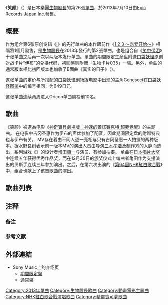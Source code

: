 {{Infobox Single 
| Name           = 笑颜
| Artist         = [[生物股長|生物股長]]
| Album          = 
| Cover          = 
| A-side         = 笑颜
| B-side         = 真实的日子
| Released       = 2013年7月10日
| Format         = [[單曲|單曲]]
| Recorded       = 2013年<br/>{{JPN}}
| Genre          = [[J-POP|J-POP]]
| Length         = 
| Label          = [[Epic_Records_Japan_Inc.|Epic Records Japan Inc.]]
| Writer         = [[水野良樹|水野良樹]]（#1）<br/>[[山下穂尊|山下穂尊]]（#2）
| Producer       = 
| Certification  = * 金唱片（[[日本唱片协会|日本唱片协会]]）{{refTag|name=RIAJCD|1={{cite web|url=http://www.riaj.or.jp/data/others/gold/201308.html|script-title=ja:ゴールドディスク認定作品一覧 2013年8月 |publisher=[[RIAJ|RIAJ]]|language=ja |date=2013-09-10 |accessdate=2014-03-27}}}}
| Chart position = * 单曲週榜第5名（[[Oricon公信榜|Oricon]]）
| Last single    = [[1_2_3_〜恋爱开始〜|1 2 3 〜恋爱开始〜]]<br/>（2013年）
| This single    = '''笑颜'''<br/>（2013年）
| Next single    = [[停不住的情歌|停不住的情歌]]<br/>（2014年）
| Misc           = 
}}
《'''笑颜'''》（{{lang-ja|笑顔}}）是日本樂團[[生物股長|生物股長]]的第26張[[單曲|單曲]]，於2013年7月10日由[[Epic_Records_Japan_Inc.|Epic Records Japan Inc.]]發售。

== 概要 ==
作为组合第6张原创专辑《[[I_(生物股長專輯)|I]]》的先行单曲的本作跟前作《[[1_2_3_〜恋爱开始〜|1 2 3 〜恋爱开始〜]]》相隔將1個月發售，是[[生物股長|生物股長]]在2013年發行的第2張單曲，也是组合自《[[笑中带泪|笑中带泪]]》十张单曲之后再一次以两版本发行单曲。單曲的期間限定生産盘附送[[口袋妖怪|口袋妖怪]]原创对战卡片“伊布”的兑换代码{{refTag|name=discography|1={{cite web |url=http://ikimonogakari.com/discography/single/escl-4076/ |script-title=ja:笑顔 |publisher=生物股长官方网站 |language=ja |date=2013-07-10 |accessdate=2014-03-27 |archive-url=https://web.archive.org/web/20140330065640/http://ikimonogakari.com/discography/single/escl-4076/ |archive-date=2014-03-30 |dead-url=yes }}}}，[[限定版|初回盤]]则附赠「生物卡片035」一張{{refTag|name=discography}}。另外，单曲的通常版本相比初回版本也加收了B面曲《真实的日子》（{{lang|ja|ホントウノヒビ}}）。{{refTag|name=discography}}

这张单曲的定价与所搭配的[[口袋妖怪|口袋妖怪]]剧场版电影中出现的主角Genesect在[[口袋妖怪图鉴|口袋妖怪图鉴]]中的编号相同，为649日元。

这张单曲连续两周进入Oricon单曲周榜前10名。

== 歌曲 ==
《笑颜》被選為电影《[[神奇寶貝劇場版：神速的蓋諾賽克特_超夢覺醒|神奇寶貝劇場版：神速的蓋諾賽克特 超夢覺醒]]》的主题曲{{refTag|1={{cite web|url=http://natalie.mu/music/news/93206 |script-title=ja:いきものがかり、ポートレートでつなぐ「笑顔」PV公開 |language=ja |publisher=[[娜塔莉_(网站)|natalie]] |date=2013-06-20|accessdate=2014-03-26}}}}。
在电影中吉冈圣惠作为伊布的声优参加了配音{{refTag|1={{Cite web |date= 2013-05-15|url=http://www.oricon.co.jp/news/movie/2024611/full/|script-title=ja:いきものがかり・吉岡聖恵、ポケモンで声優初挑戦　鳴き声での感情表現に苦戦|language=ja|format= |publisher=[[Oricon|ORICON STYLE]]|accessdate=2013-07-02}}}}，因此期间限定盘的附赠特典也与伊布有关。
MV存在着由不同人逐一亮相与只有吉冈圣惠一人拍摄的两种版本。据水野良树表示前一版本MV的演出人员由导演[[三木孝浩|三木孝浩]]及制作方的人脉而选出{{refTag|1={{Twitter status|mizunoyoshiki|347728365215686658|水野良樹 (mizunoyoshiki) on Twitter 2013年6月20日的推文}}}}，系列游戏《{{link-ja|口袋妖怪 (游戏)|ポケットモンスター (ゲーム)|口袋妖怪}}》的设计者[[増田順一|増田順一]]与演员{{link-ja|安藤玉恵|安藤玉恵}}、{{link-ja|野間口徹|野間口徹}}有参加拍摄。
单曲在{{link-ja|第55届日本唱片大獎|第55回日本レコード大賞|第55届}}[[日本唱片大奖|日本唱片大奖]]中连续五年获得优秀作品奖{{refTag|name=Reco|1={{cite web |url=http://www.jacompa.or.jp/recotai_top.html |script-title=ja:日本作曲家協会：日本レコード大賞：TOP |publisher=日本作曲家协会 |language=ja |date=2014-03-27 |accessdate=2014-03-27 |deadurl=yes |archiveurl=https://web.archive.org/web/20140222234307/http://www.jacompa.or.jp/recotai_top.html |archivedate=2014-02-22 }}}}，而在12月30日的颁奖仪式上编曲者亀田作为支援演出的贝斯手连续三年参加演出。之后，在第六次出演的《[[第64回NHK紅白歌合戰|第64回NHK紅白歌合戰]]》中，组合也献上了该首歌曲的演出{{refTag|name=NHK|1={{cite web|url=http://www1.nhk.or.jp/kouhaku/history/history_64.html |script-title=ja:NHK 紅白歌合戦 ヒストリー |publisher=[[NHK|NHK]]|language=ja  |accessdate=2014-03-27}}}}。

== 歌曲列表 ==
{{tracklist
| headline        = CD
| title1          = 笑颜
| writer1         = [[水野良樹|水野良樹]]
| arranger1       = [[亀田誠治|亀田誠治]]
| length1         = 5:00
| title2          = 真实的日子<br/>（{{lang|ja|ホントウノヒビ}}）
| writer2         = [[山下穂尊|山下穂尊]]
| arranger2       = {{link-ja|江口亮|江口亮}}
| length2         = 3:55
| title3          = 笑颜 -instrumental-
| writer3         = －
| arranger3       = －
| length3         = 
| title4          = 真实的日子 -instrumental-
| writer4         = －
| arranger4       = －
| length4         = 
}}

== 注释 ==
=== 备注 ===
{{ReflistH}}
{{NoteFoot}}
{{ReflistF}}

=== 参考文献 ===
{{ReflistH}}
{{RefFoot}}
{{ReflistF}}

== 外部連結 ==
* Sony Music上的介绍页{{ja icon}}
** [http://www.sonymusic.co.jp/artist/Ikimonogakari/discography/ESCL-4075 期間限定盤] 
** [http://www.sonymusic.co.jp/artist/Ikimonogakari/discography/ESCL-4076 通常盤] 

{{生物股長}}
{{寵物小精靈系列|musics}}

{{DEFAULTSORT:Egawo}}
[[Category:2013年單曲|Category:2013年單曲]]
[[Category:生物股長歌曲|Category:生物股長歌曲]]
[[Category:動畫電影主題曲|Category:動畫電影主題曲]]
[[Category:NHK紅白歌合戰演唱歌曲|Category:NHK紅白歌合戰演唱歌曲]]
[[Category:精靈寶可夢歌曲|Category:精靈寶可夢歌曲]]
